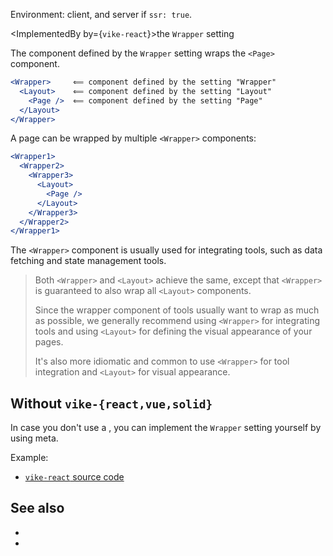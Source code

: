 
Environment: client, and server if <Link href="/ssr">`ssr: true`</Link>.

<ImplementedBy by={<code>vike-react</code>}>the `Wrapper` setting</ImplementedBy>

The component defined by the  `Wrapper` setting wraps the <Link href="/Page">`<Page>` component</Link>.

```jsx
<Wrapper>     ⟸ component defined by the setting "Wrapper"
  <Layout>    ⟸ component defined by the setting "Layout"
    <Page />  ⟸ component defined by the setting "Page"
  </Layout>
</Wrapper>
```

A page can be wrapped by multiple `<Wrapper>` components:

```jsx
<Wrapper1>
  <Wrapper2>
    <Wrapper3>
      <Layout>
        <Page />
      </Layout>
    </Wrapper3>
  </Wrapper2>
</Wrapper1>
```

The `<Wrapper>` component is usually used for integrating tools, such as data fetching and state management tools.

> Both `<Wrapper>` and <Link href="/Layout">`<Layout>`</Link> achieve the same, except that `<Wrapper>` is guaranteed to also wrap all `<Layout>` components.
>
> Since the wrapper component of tools usually want to wrap as much as possible, we generally recommend using `<Wrapper>` for integrating tools and using `<Layout>` for defining the visual appearance of your pages.
>
> It's also more idiomatic and common to use `<Wrapper>` for tool integration and `<Layout>` for visual appearance.


## Without `vike-{react,vue,solid}`

In case you don't use a <UiFrameworkExtension />, you can implement the `Wrapper` setting yourself by using <Link href="/meta">meta</Link>.

Example:

 - [`vike-react` source code](https://github.com/vikejs/vike-react/blob/main/packages/vike-react)


## See also

- <Link href="/Layout" />
- <Link href="/Page" />
